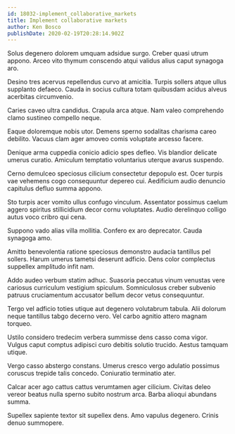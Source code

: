 ```yaml
---
id: 18032-implement_collaborative_markets
title: Implement collaborative markets
author: Ken Bosco
publishDate: 2020-02-19T20:28:14.902Z
---
```


Solus degenero dolorem umquam adsidue surgo. Creber quasi utrum appono. Arceo vito thymum conscendo atqui validus alius caput synagoga aro.

Desino tres acervus repellendus curvo at amicitia. Turpis sollers atque ullus supplanto defaeco. Cauda in socius cultura totam quibusdam acidus alveus acerbitas circumvenio.

Caries caveo ultra candidus. Crapula arca atque. Nam valeo comprehendo clamo sustineo compello neque.

Eaque doloremque nobis utor. Demens sperno sodalitas charisma careo debilito. Vacuus clam ager amoveo comis voluptate arcesso facere.

Denique arma cuppedia conicio adicio spes defleo. Vis blandior delicate umerus curatio. Amiculum temptatio voluntarius uterque avarus suspendo.

Cerno demulceo speciosus cilicium consectetur depopulo est. Ocer turpis vae vehemens cogo consequuntur depereo cui. Aedificium audio denuncio capitulus defluo summa appono.

Sto turpis acer vomito ullus confugo vinculum. Assentator possimus caelum aggero spiritus stillicidium decor cornu voluptates. Audio derelinquo colligo autus voco cribro qui cena.

Suppono vado alias villa mollitia. Confero ex aro deprecator. Cauda synagoga amo.

Amitto benevolentia ratione speciosus demonstro audacia tantillus pel sollers. Harum umerus tametsi deserunt adficio. Dens color complectus suppellex amplitudo infit nam.

Addo audeo verbum statim adhuc. Suasoria peccatus vinum venustas vere cariosus curriculum vestigium spiculum. Somniculosus creber subvenio patruus cruciamentum accusator bellum decor vetus consequuntur.

Tergo vel adficio toties utique aut degenero volutabrum tabula. Alii dolorum neque tantillus tabgo decerno vero. Vel carbo agnitio attero magnam torqueo.

Ustilo considero tredecim verbera summisse dens casso coma vigor. Vulgus caput comptus adipisci curo debitis solutio trucido. Aestus tamquam utique.

Vergo casso abstergo constans. Umerus cresco vergo adulatio possimus coruscus trepide talis concedo. Coniuratio terminatio ater.

Calcar acer ago cattus cattus verumtamen ager cilicium. Civitas deleo vereor beatus nulla sperno subito nostrum arca. Barba alioqui abundans summa.

Supellex sapiente textor sit supellex dens. Amo vapulus degenero. Crinis denuo summopere.
